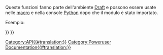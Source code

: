 <languages/>
{{VeryImportantMessage|(Novembre 2018) Queste informazioni potrebbero essere incomplete e obsolete. Per l'ultima API, vedere la pagina [https://freecad.org/api Documentazione API autogenerata].}}

Queste funzioni fanno parte dell'ambiente [[Draft Workbench/it|Draft]] e possono essere usate nelle [[macros/it|macro]] e nella console [[Python/it|Python]] dopo che il modulo {{incode|Draft}} è stato importato.

Esempio:
{{Code|code=
import FreeCAD, Draft

myrect = Draft.makeRectangle(4, 3)
mydistance = FreeCAD.Vector(2, 2, 0)
Draft.move(myrect, mydistance)
}}

{{APIFunction/it|cut|FreeCAD.Object, FreeCAD.Object|Restituisce un oggetto Taglio prodotto dalla differenza dei 2 oggetti dati. Gli oggetti originali vengono nascosti.|L'oggetto appena creato}}

{{APIFunction/it|extrude|FreeCAD.Object, Vector|Estrude un oggetto dato nella direzione data dal vettore. L'oggetto originale viene nascosto.|L'oggetto appena creato}}

{{APIFunction/it|formatObject|FreeCAD.Object, [FreeCAD.Object]|Questa funzione applica all'oggetto obiettivo dato le proprietà correnti che sono impostate nella barra degli strumenti di Draft (colore e lo spessore della linea), o copia le proprietà di un secondo oggetto, se questi viene fornito. Esso pone anche l'oggetto nel gruppo "In costruzione", se il pulsante "Costruzione" viene premuto.|Nulla}}

{{APIFunction/it|fuse|FreeCAD.Object, FreeCAD.Object|Restituisce un oggetto Fusione prodotto dall'unione dei 2 oggetti dati. Se gli oggetti sono complanari, è usata una polilinea Draft speciale, in caso contrario l'oggetto finale è una fusione standard di parti.|L'oggetto appena creato}}

{{APIFunction/it|getDraftPath|[string]|Restituisce il percorso dell'utente o del sistema in cui è in esecuzione il modulo Draft. Se viene fornito un sottoindirizzo o un nome di file, viene restituito il percorso completo del sottoindirizzo all'interno del modulo Draft.|Il percorso di un file}}

{{APIFunction/it|getGroupContents|list|Esegue la scansione in modo ricorsivo della lista di gruppi indicata. Se i gruppi sono individuati, i loro contenuti vengono aggiunti alla lista.|Un elenco di oggetti di FreeCAD}}

{{APIFunction/it|getRealName|string|Rimuove i numeri indicati da un nome di un oggetto.|Il nome spogliato dell'oggetto.}}

{{APIFunction/it|getSelection| |Restituisce la selezione corrente di FreeCAD.|La selezione corrente di FreeCAD.}}

{{APIFunction/it|makeCircle|radius, [placement], [facemode], [startangle], [endangle]|Crea un oggetto Cerchio di raggio dato. Se si indica una posizione, essa viene utilizzata. Se facemode è False, il cerchio è mostrato come una polilinea, altrimenti come una faccia. Se startAngle e endAngle sono indicati (in gradi), essi vengono utilizzati e l'oggetto appare come un arco.|L'oggetto appena creato.}}

{{APIFunction/it|makeDimension|Vector, Vector, [Vector] o FreeCAD.Object, int, int, [Vector]|Crea un oggetto Dimensione (Quota) misurando la distanza tra primo e il secondo vettore, con la linea di quota passante attraverso un terzo vettore se questo viene indicato.  Sono utilizzati la larghezza di linea e il colore correnti impostati nella barra di Draft. Invece di 2 vettori, si può anche passare un oggetto FreeCAD, o due numeri interi (e facoltativamente un vettore per cui deve passare la linea di quota). In tal caso, la dimensione è associata all'oggetto, e misura due dei suoi vertici, indicati dai due numeri di indice.|L'oggetto appena creato.}}

{{APIFunction/it|makeLine|Vector, Vector|Crea una Linea tra i due vettori dati. Sono utilizzati la larghezza di linea e il colore correnti impostati nella barra di Draft.|L'oggetto appena creato.}}

{{APIFunction/it|makeRectangle|length, width, [placement], [facemode]|Crea un oggetto Rettangolo con la lunghezza in direzione X e l'altezza in direzione Y. Se è indicata una posizione, essa viene utilizzata. Se facemode è False, il rettangolo è mostrato come una polilinea, altrimenti come una faccia. Sono utilizzati la larghezza di linea e il colore correnti impostati nella barra di Draft.|L'oggetto appena creato.}}

{{APIFunction/it|makeText|string o list, [Vector], [screenmode]|Crea un oggetto Testo, nel punto indicato se si fornisce un vettore, contenente la stringa o le stringhe riportate nell'elenco, una stringa per riga. Sono utilizzati il colore corrente dalla barra degli strumenti Draft e l'altezza del testo e il tipo di carattere specificati nelle preferenze. Se screenmode è True, il testo è sempre rivolto nella direzione della vista, altrimenti si trova sul piano XY.|L'oggetto appena creato.}}

{{APIFunction/it|makeWire|list o Part.Wire, [closed], [placement], [facemode]|Crea un oggetto Wire (Polilinea) dalla lista di vettori indicati o dalla polilinea indicata. Se closed è True o se il primo e l'ultimo punto sono identici, la polilinea è chiusa. Se facemode è True (e la polilinea è chiusa), la polilinea appare riempita. Sono utilizzati la larghezza di linea e il colore correnti impostati nella barra di Draft.|L'oggetto appena creato.}}

{{APIFunction/it|move|FreeCAD.Object o list, Vector, [copymode]|Sposta l'oggetto dato o gli oggetti contenuti nella lista fornita nella direzione e alla distanza indicata dal vettore dato. Se CopyMode è True, gli oggetti attuali non vengono spostati, ma vengono invece create delle copie.|L'oggetto o gli oggetti (o loro copie se CopyMode era True).}}

{{APIFunction/it|precision| |Restituisce il valore della precisione secondo le impostazioni dell'utente in Draft.|Un intero.}}

{{APIFunction/it|rotate|FreeCAD.Object o list, angle, [center], [axis] ,[copymode]|Ruota l'oggetto dato o gli oggetti contenuti nella lista fornita con un determinato angolo attorno al centro dato, se previsto, con axis come asse di rotazione. Se axis viene omesso, la rotazione avviene attorno all'asse verticale Z. Se CopyMode è True, gli oggetti reali non vengono spostati, ma vengono invece create delle copie.|L'oggetto (o sue copie).}}

{{APIFunction/it|scale|FreeCAD.Object o list, vector, [center], [copymode]|Ridimensiona l'oggetto dato o gli oggetti contenuti nella lista data con i fattori di scala definiti dal vettore dato (nelle direzioni X, Y e Z) intorno al centro, se viene indicato. Se CopyMode è True, gli oggetti reali non vengono spostati, ma vengono invece create delle copie.|L'oggetto (o sue copie).}}

{{APIFunction/it|select|FreeCAD.Object|Deseleziona tutto e seleziona solo l'oggetto passato|Nulla.}}

{{APIFunction/it|shapify|FreeCAD.Object|Trasforma un oggetto parametrico in una forma non-parametrica.|L'oggetto appena creato.}}

{{APIFunction/it|draftify|FreeCAD.Object o list|Trasforma l'oggetto dato o ogni oggetto della lista data in polilinee parametriche.|Nulla.}}

{{APIFunction/it|getSVG|FreeCAD.Object, [linemodifier], [textmodifier], [(u,v)]|Crea una rappresentazione SVG dell'oggetto dato. L'attributo linemodifier è un fattore di scala (in percentuale) per la larghezza della linea, e textmodifier per la dimensione del testo. Inoltre è anche possibile fornire una tupla di vettori per definire un piano di proiezione, altrimenti la geometria viene proiettata sul piano XY.|una stringa contenente una rappresentazione SVG dell'oggetto dato.}}

{{Draft Tools navi{{#translation:}}}}
{{Userdocnavi{{#translation:}}}}
[[Category:API{{#translation:}}]]
[[Category:Poweruser Documentation{{#translation:}}]]

{{clear}}